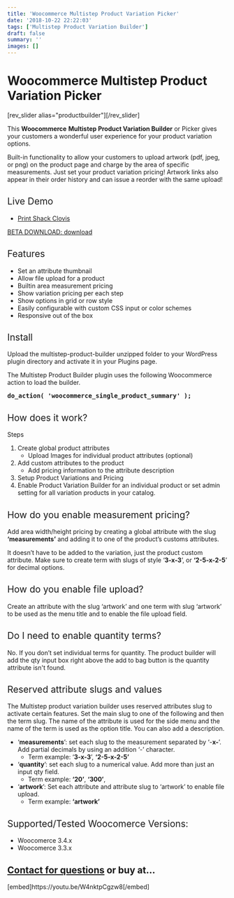 ```yaml
---
title: 'Woocommerce Multistep Product Variation Picker'
date: '2018-10-22 22:22:03'
tags: ['Multistep Product Variation Builder']
draft: false
summary: ''
images: []
---
```


<h1>Woocommerce Multistep Product Variation Picker</h1>
[rev_slider alias="productbuilder"][/rev_slider]

<span style="font-weight: 400;">This <strong>Woocommerce</strong> <strong>Multistep Product Variation Builder</strong> or Picker gives your customers a wonderful user experience for your product variation options. </span>

<span style="font-weight: 400;">Built-in functionality to allow your customers to upload artwork (pdf, jpeg, or png) on the product page and charge by the area of specific measurements. Just set your product variation pricing! Artwork links also appear in their order history and can issue a reorder with the same upload!</span>
<h2><span style="font-weight: 400;">Live Demo</span></h2>
<ul>
 	<li><a href="https://www.printshackclovis.com/store/">Print Shack Clovis</a></li>
</ul>
<a href="https://www.dropbox.com/s/11cao3w520xcsyi/wp-product-builder.zip?dl=0">BETA DOWNLOAD: download</a>
<h2><span style="font-weight: 400;">Features</span></h2>
<ul>
 	<li style="font-weight: 400;"><span style="font-weight: 400;">Set an attribute thumbnail</span></li>
 	<li style="font-weight: 400;"><span style="font-weight: 400;">Allow file upload for a product</span></li>
 	<li style="font-weight: 400;"><span style="font-weight: 400;">Builtin area measurement pricing</span></li>
 	<li style="font-weight: 400;"><span style="font-weight: 400;">Show variation pricing per each step</span></li>
 	<li style="font-weight: 400;"><span style="font-weight: 400;">Show options in grid or row style</span></li>
 	<li style="font-weight: 400;"><span style="font-weight: 400;">Easily configurable with custom CSS input or color schemes</span></li>
 	<li style="font-weight: 400;"><span style="font-weight: 400;">Responsive out of the box</span></li>
</ul>
<h2><span style="font-weight: 400;">Install</span></h2>
<span style="font-weight: 400;">Upload the multistep-product-builder unzipped folder to your WordPress plugin directory and activate it in your Plugins page.</span>

<span style="font-weight: 400;">The Multistep Product Builder plugin uses the following Woocommerce action to load the builder. </span>
<pre><b>do_action( 'woocommerce_single_product_summary' );</b></pre>
<h2><span style="font-weight: 400;">How does it work?</span></h2>
Steps
<ol>
 	<li><span style="font-weight: 400;">Create global product attributes</span>
<ul>
 	<li><span style="font-weight: 400;">Upload Images for individual product attributes (optional)</span></li>
</ul>
</li>
 	<li><span style="font-weight: 400;">Add custom attributes to the product</span>
<ul>
 	<li>Add pricing information to the attribute description</li>
</ul>
</li>
 	<li><span style="font-weight: 400;">Setup Product Variations and Pricing</span></li>
 	<li><span style="font-weight: 400;">Enable Product Variation Builder for an individual product or set admin setting for all variation products in your catalog. </span></li>
</ol>
<h2><span style="font-weight: 400;">How do you enable measurement pricing?</span></h2>
<span style="font-weight: 400;">Add area width/height pricing by creating a global attribute with the slug </span><b>‘measurements’</b><span style="font-weight: 400;"> and adding it to one of the product’s customs attributes. </span>

<span style="font-weight: 400;">It doesn’t have to be added to the variation, just the product custom attribute. Make sure to create term with slugs of style ‘</span><b>3-x-3</b><span style="font-weight: 400;">’, or </span><b>‘2-5-x-2-5</b><span style="font-weight: 400;">’ for decimal options. </span>
<h2><span style="font-weight: 400;">How do you enable file upload?</span></h2>
<span style="font-weight: 400;">Create an attribute with the slug ‘artwork’ and one term with slug ‘artwork’ to be used as the menu title and to enable the file upload field. </span>
<h2><span style="font-weight: 400;">Do I need to enable quantity terms?</span></h2>
<span style="font-weight: 400;">No. If you don’t set individual terms for quantity. The product builder will add the qty input box right above the add to bag button is the quantity attribute isn't found. </span>
<h2><span style="font-weight: 400;">Reserved attribute slugs and values</span></h2>
<span style="font-weight: 400;">The Multistep product variation builder uses reserved attributes slug to activate certain features. Set the main slug to one of the following and then the term slug. The name of the attribute is used for the side menu and the name of the term is used as the option title. You can also add a description. </span>
<ul>
 	<li style="font-weight: 400;"><span style="font-weight: 400;">‘</span><b>measurements</b><span style="font-weight: 400;">’: set each slug to the measurement separated by ‘-</span><b>x-</b><span style="font-weight: 400;">’. Add partial decimals by using an addition ‘-’ character.  </span>
<ul>
 	<li style="font-weight: 400;"><span style="font-weight: 400;">Term example: ‘</span><b>3-x-3</b><span style="font-weight: 400;">’, </span><b>‘2-5-x-2-5’</b></li>
</ul>
</li>
 	<li style="font-weight: 400;"><span style="font-weight: 400;">‘</span><b>quantity</b><span style="font-weight: 400;">’: set each slug to a numerical value. Add more than just an input qty field. </span>
<ul>
 	<li style="font-weight: 400;"><span style="font-weight: 400;">Term example: </span><b>‘20’</b><span style="font-weight: 400;">, </span><b>‘300’</b><span style="font-weight: 400;">,</span></li>
</ul>
</li>
 	<li style="font-weight: 400;"><span style="font-weight: 400;">‘</span><b>artwork</b><span style="font-weight: 400;">’: Set each attribute and attribute slug to ‘artwork’ to enable file upload. </span>
<ul>
 	<li style="font-weight: 400;"><span style="font-weight: 400;">Term example: </span><b>‘artwork’</b></li>
</ul>
</li>
</ul>
<h2><span style="font-weight: 400;">Supported/Tested Woocomerce Versions:</span></h2>
<ul>
 	<li style="font-weight: 400;"><span style="font-weight: 400;">Woocomerce 3.4.x</span></li>
 	<li style="font-weight: 400;"><span style="font-weight: 400;">Woocomerce 3.3.x</span></li>
</ul>
<h2><a href="https://perezprogramming.com/contact/">Contact for questions</a> or buy at...</h2>
[embed]https://youtu.be/W4nktpCgzw8[/embed]